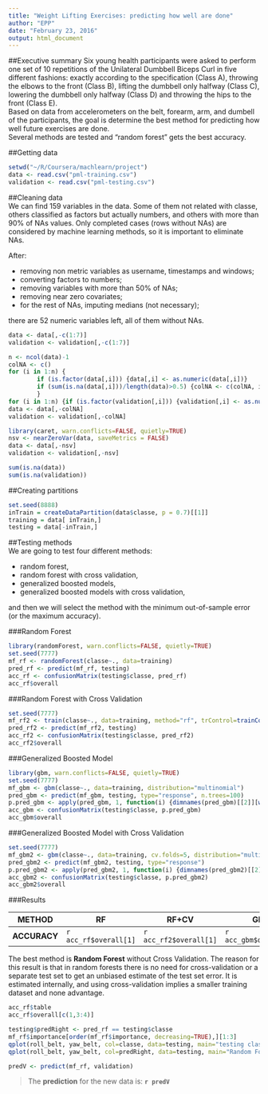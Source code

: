 ```yaml
---
title: "Weight Lifting Exercises: predicting how well are done"
author: "EPP"
date: "February 23, 2016"
output: html_document
---
```


##Executive summary
Six young health participants were asked to perform one set of 10 repetitions of the Unilateral Dumbbell Biceps Curl in five different fashions: exactly according to the specification (Class A), throwing the elbows to the front (Class B), lifting the dumbbell only halfway (Class C), lowering the dumbbell only halfway (Class D) and throwing the hips to the front (Class E).  
Based on data from accelerometers on the belt, forearm, arm, and dumbell of the participants, the goal is determine the best method for predicting how well future exercises are done.  
Several methods are tested and "random forest" gets the best accuracy.

##Getting data  
```r
setwd("~/R/Coursera/machlearn/project")
data <- read.csv("pml-training.csv")
validation <- read.csv("pml-testing.csv")
```

##Cleaning data  
We can find 159 variables in the data. Some of them not related with classe, others classified as factors but actually numbers, and others with more than 90% of NAs values. Only completed cases (rows without NAs) are considered by machine learning methods, so it is important to eliminate NAs.  

After:  

* removing non metric variables as username, timestamps and windows;
* converting factors to numbers;
* removing variables with more than 50% of NAs;
* removing near zero covariates;
* for the rest of NAs, imputing medians (not necessary);

there are 52 numeric variables left, all of them without NAs.  
```r
data <- data[,-c(1:7)]
validation <- validation[,-c(1:7)]

n <- ncol(data)-1
colNA <- c()
for (i in 1:n) {
        if (is.factor(data[,i])) {data[,i] <- as.numeric(data[,i])}
        if (sum(is.na(data[,i]))/length(data)>0.5) {colNA <- c(colNA, i)}
        }
for (i in 1:n) {if (is.factor(validation[,i])) {validation[,i] <- as.numeric(validation[,i])}}
data <- data[,-colNA]
validation <- validation[,-colNA]

library(caret, warn.conflicts=FALSE, quietly=TRUE)
nsv <- nearZeroVar(data, saveMetrics = FALSE)
data <- data[,-nsv]
validation <- validation[,-nsv]

sum(is.na(data))
sum(is.na(validation))
```

##Creating partitions  
```r
set.seed(8888)
inTrain = createDataPartition(data$classe, p = 0.7)[[1]]
training = data[ inTrain,]
testing = data[-inTrain,]
```

##Testing methods  
We are going to test four different methods:  

* random forest,
* random forest with cross validation,
* generalized boosted models,
* generalized boosted models with cross validation,

and then we will select the method with the minimum out-of-sample error (or the maximum accuracy).

###Random Forest
```r
library(randomForest, warn.conflicts=FALSE, quietly=TRUE)
set.seed(7777)
mf_rf <- randomForest(classe~., data=training)
pred_rf <- predict(mf_rf, testing)
acc_rf <- confusionMatrix(testing$classe, pred_rf)
acc_rf$overall
```

###Random Forest with Cross Validation
```r
set.seed(7777)
mf_rf2 <- train(classe~., data=training, method="rf", trControl=trainControl(method="cv", number=5))
pred_rf2 <- predict(mf_rf2, testing)
acc_rf2 <- confusionMatrix(testing$classe, pred_rf2)
acc_rf2$overall
```

###Generalized Boosted Model
```r
library(gbm, warn.conflicts=FALSE, quietly=TRUE)
set.seed(7777)
mf_gbm <- gbm(classe~., data=training, distribution="multinomial")
pred_gbm <- predict(mf_gbm, testing, type="response", n.trees=100)
p.pred_gbm <- apply(pred_gbm, 1, function(i) {dimnames(pred_gbm)[[2]][which.max(i)]})
acc_gbm <- confusionMatrix(testing$classe, p.pred_gbm)
acc_gbm$overall
```

###Generalized Boosted Model with Cross Validation
```r
set.seed(7777)
mf_gbm2 <- gbm(classe~., data=training, cv.folds=5, distribution="multinomial")
pred_gbm2 <- predict(mf_gbm2, testing, type="response")
p.pred_gbm2 <- apply(pred_gbm2, 1, function(i) {dimnames(pred_gbm2)[[2]][which.max(i)]})
acc_gbm2 <- confusionMatrix(testing$classe, p.pred_gbm2)
acc_gbm2$overall
```



###Results  
  
**METHOD** | RF | RF+CV | GBM | GBM+CV
----------- | ----------- | ----------- | ----------- | -----------
**ACCURACY** | `r acc_rf$overall[1]` | `r acc_rf2$overall[1]` | `r acc_gbm$overall[1]` | `r acc_gbm2$overall[1]` 

The best method is **Random Forest** without Cross Validation. The reason for this result is that in random forests there is no need for cross-validation or a separate test set to get an unbiased estimate of the test set error. It is estimated internally, and using cross-validation implies a smaller training dataset and none advantage.

```r
acc_rf$table
acc_rf$overall[c(1,3:4)]

testing$predRight <- pred_rf == testing$classe
mf_rf$importance[order(mf_rf$importance, decreasing=TRUE),][1:3]
qplot(roll_belt, yaw_belt, col=classe, data=testing, main="testing classes")
qplot(roll_belt, yaw_belt, col=predRight, data=testing, main="Random Forest testing predictions")

predV <- predict(mf_rf, validation)
```

>The **prediction** for the new data is: **`r predV`**  
  
  
